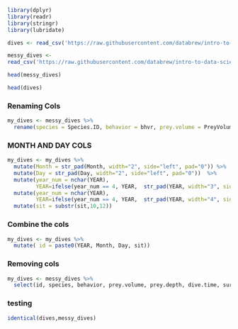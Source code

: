 ``` r
library(dplyr)
library(readr)
library(stringr)
library(lubridate)

dives <- read_csv('https://raw.githubusercontent.com/databrew/intro-to-data-science/main/data/whales-dives.csv')

messy_dives <- 
read_csv('https://raw.githubusercontent.com/databrew/intro-to-data-science/main/data/whales-dives-messy.csv')

head(messy_dives)

head(dives)
```
### Renaming Cols
```r
my_dives <- messy_dives %>%
  rename(species = Species.ID, behavior = bhvr, prey.volume = PreyVolume, prey.depth = PreyDepth, dive.time = Dive_Time, surface.time = Surfacetime, blow.interval = Blow.Interval, blow.number = Blow_number_count)
```
### MONTH AND DAY COLS
```r
my_dives <- my_dives %>%
  mutate(Month = str_pad(Month, width="2", side="left", pad="0")) %>% 
  mutate(Day = str_pad(Day, width="2", side="left", pad="0"))  %>% 
  mutate(year_num = nchar(YEAR),
         YEAR=ifelse(year_num == 4, YEAR,  str_pad(YEAR, width="3", side="left", pad="0")))  %>% 
  mutate(year_num = nchar(YEAR),
         YEAR=ifelse(year_num == 4, YEAR,  str_pad(YEAR, width="4", side="left", pad="2"))) %>% 
  mutate(sit = substr(sit,10,12))
```
### Combine the cols
```r
my_dives <- my_dives %>% 
  mutate( id = paste0(YEAR, Month, Day, sit))
```
### Removing cols
```r
my_dives <- messy_dives %>% 
  select(id, species, behavior, prey.volume, prey.depth, dive.time, surface.time, blow.interval, blow.number)
```
### testing
```r
identical(dives,messy_dives)
```
